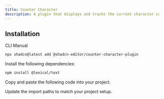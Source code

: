 ```yaml
---
title: Counter Character
description: A plugin that displays and tracks the current character count in the editor.
---
```


<ComponentPreview
  name="counter-character-plugin-demo"
  className="[&_.preview>[data-orientation=vertical]]:sm:max-w-[70%]"
  description="A plugin that displays and tracks the current character count in the editor."
/>

## Installation

<Tabs defaultValue="cli">

<TabsList>
  <TabsTrigger value="cli">CLI</TabsTrigger>
  <TabsTrigger value="manual">Manual</TabsTrigger>
</TabsList>

<TabsContent value="cli">

```bash
npx shadcn@latest add @shadcn-editor/counter-character-plugin
```

</TabsContent>

<TabsContent value="manual">

<Steps>

<Step>Install the following dependencies:</Step>

```bash
npm install @lexical/text
```

<Step>Copy and paste the following code into your project.</Step>

<ComponentSource name="counter-character-plugin" />

<Step>Update the import paths to match your project setup.</Step>

</Steps>

</TabsContent>

</Tabs>
